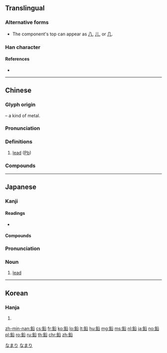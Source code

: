 {{character info/new}}
{{also|铅}}
==Translingual==

===Alternative forms===
* The {{m|mul|㕣}} component's top can appear as [[八]], [[儿]], or [[几]].

===Han character===
{{Han char|rn=167|rad=金|as=05|sn=13|four=88160|canj=CCR,CHNR|ids=⿰釒㕣}}

====References====
* {{Han ref|kx=1301.180|dkj=40310|dj=1803.190|hdz=64189.010|uh=925B|ud=37467|bh=B95D|bd=47453}}

----

==Chinese==
{{zh-forms|s=铅}}

===Glyph origin===
{{Han etym}}
{{Han compound|金|alt1=釒|t1=metal|㕣|ls=psc|c1=s|c2=p}} – a kind of metal.

===Pronunciation===
{{zh-pron
|m=qiān,yán
|c=jyun4
|h=pfs=yèn
|md=
|mn=iân
|w=1khe,3hhi
|w_note=
|mc=y
|oc=y
|cat=n
}}

===Definitions===
{{zh-hanzi}}

# {{lb|zh|chemistry}} [[lead]] ([[Pb]])

===Compounds===
{{zh-der|氧化鉛|氯化鉛|硝酸鉛|氟化鉛|碳酸鉛|氫氧化鉛|鉻酸鉛|硫化鉛|硫酸鉛|碘化鉛|二氧化鉛|二硫化鉛|一氧化鉛|四乙基鉛|含鉛汽油|丹鉛|懷鉛|懷鉛提槧|懷鉛握槧|懷鉛握素|抱槧懷鉛|握槧懷鉛|方鉛礦|洗淨鉛華|測鉛|無鉛汽油|白鉛皮|白鉛礦|紅鉛|自動鉛筆|赤鉛礦|鉛中毒|鉛丹|鉛刀|鉛印|鉛垂線|鉛字|鉛字合金|鉛封|鉛板|鉛條|鉛槧|鉛汞|鉛淚|鉛版|鉛玻璃|鉛球|鉛白|鉛直|鉛礦|鉛筆|鉛筆畫|鉛管|鉛粉|鉛素|鉛絲|鉛華|鉛錘|鉛鐵|鉛駑|鉛黃|鉛黛|駑鉛|駑馬鉛刀}}

----

==Japanese==

===Kanji===
{{ja-kanji|grade=7|rs=金05}}

====Readings====
* {{ja-readings|
|goon=[[えん]] (en)|kanon=[[えん]] (en)
|kun=[[なまり]] (namari)
}}

====Compounds====
{{der3
| {{ja-r|鉛筆|えんぴつ}} [[pencil]]
}}

===Pronunciation===
{{ja-kanjitab|なまり|yomi=k}}
{{elements|Pb|{{ja-r|タリウム}}|Tl|{{ja-r|ビスマス}}|Bi|lang=ja|sort=なまり}}
{{wikipedia|lang=ja}}
{{ja-pron|acc=h|y=k|なまり}}

===Noun===
{{ja-noun|なまり|count=-}}

# [[lead]] {{gloss|chemical element}}

[[Category:Japanese basic words|なまり]]
[[Category:ja:Metals|なまり]]

----

==Korean==

===Hanja===
{{ko-hanja|hangeul=연|eumhun=|rv=yeon|mr=yŏn|y=yen}}

# {{defn|lang=ko|sort=金05}}

[[zh-min-nan:鉛]]
[[cs:鉛]]
[[fr:鉛]]
[[ko:鉛]]
[[lo:鉛]]
[[lt:鉛]]
[[hu:鉛]]
[[mg:鉛]]
[[ms:鉛]]
[[nl:鉛]]
[[ja:鉛]]
[[no:鉛]]
[[pl:鉛]]
[[ro:鉛]]
[[ru:鉛]]
[[th:鉛]]
[[chr:鉛]]
[[zh:鉛]]